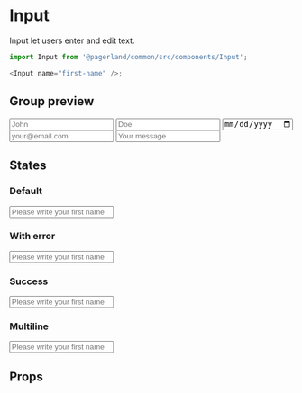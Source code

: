 


<Meta title="Themes/MobileApp/Form/Input" component={Input} />

# Input

Input let users enter and edit text.

```js
import Input from '@pagerland/common/src/components/Input';

<Input name="first-name" />;
```

## Group preview

<Preview>
  <Theme>
    <Input name="first-name" label="First name" placeholder="John" />
    <Input name="last-name" label="Last name" placeholder="Doe" />
    <Input name="birth-date" label="Birth date" type="date" />
    <Input name="email" label="E-mail address" type="email" placeholder="your@email.com" />
    <Input multiline name="message" label="Message" placeholder="Your message" />
  </Theme>
</Preview>

## States

### Default

<Preview>
  <Story name="Default">
    <Theme>
      <Input name="first-name" label="First name" placeholder="Please write your first name" />
    </Theme>
  </Story>
</Preview>

### With error

<Preview>
  <Story name="With error">
    <Theme>
      <Input
        name="first-name"
        label="First name"
        placeholder="Please write your first name"
        error="Given name doesn't exists"
      />
    </Theme>
  </Story>
</Preview>

### Success

<Preview>
  <Story name="Success">
    <Theme>
      <Input
        name="first-name"
        label="First name"
        placeholder="Please write your first name"
        success
      />
    </Theme>
  </Story>
</Preview>

### Multiline

<Preview>
  <Story name="Multiline">
    <Theme>
      <Input
        name="first-name"
        label="First name"
        placeholder="Please write your first name"
        multiline
      />
    </Theme>
  </Story>
</Preview>

## Props

<Props of={Input} />
